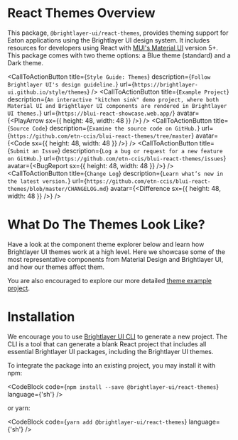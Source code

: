 
# React Themes Overview

This package, `@brightlayer-ui/react-themes`, provides theming support for Eaton applications using the Brightlayer UI design system. It includes resources for developers using React with [MUI's Material UI](https://www.npmjs.com/package/@mui/material) version 5+. This package comes with two theme options: a Blue theme (standard) and a Dark theme.

<CallToActionButton
    title={`Style Guide: Themes`}
    description={`Follow Brightlayer UI's design guideline.`}
    url={`https://brightlayer-ui.github.io/style/themes`}
/>
<CallToActionButton
    title={`Example Project`}
    description={`An interactive "kitchen sink" demo project, where both Material UI and Brightlayer UI components are rendered in Brightlayer UI themes.`}
    url={`https://blui-react-showcase.web.app/`}
    avatar={<PlayArrow sx={{ height: 48, width: 48 }} />}
/>
<CallToActionButton
    title={`Source Code`}
    description={`Examine the source code on GitHub.`}
    url={`https://github.com/etn-ccis/blui-react-themes/tree/master`}
    avatar={<Code sx={{ height: 48, width: 48 }} />}
/>
<CallToActionButton
    title={`Submit an Issue`}
    description={`Log a bug or request for a new feature on GitHub.`}
    url={`https://github.com/etn-ccis/blui-react-themes/issues`}
    avatar={<BugReport sx={{ height: 48, width: 48 }} />}
/>
<CallToActionButton
    title={`Change Log`}
    description={`Learn what’s new in the latest version.`}
    url={`https://github.com/etn-ccis/blui-react-themes/blob/master/CHANGELOG.md`}
    avatar={<Difference sx={{ height: 48, width: 48 }} />}
/>

# What Do The Themes Look Like?

Have a look at the component theme explorer below and learn how Brightlayer UI themes work at a high level. Here we showcase some of the most representative components from Material Design and Brightlayer UI, and how our themes affect them.

<ThemeExplorer />

You are also encouraged to explore our more detailed [theme example project](https://blui-react-showcase.web.app/).

# Installation

We encourage you to use [Brightlayer UI CLI](https://brightlayer-ui.github.io/development/cli) to generate a new project. The CLI is a tool that can generate a blank React project that includes all essential Brightlayer UI packages, including the Brightlayer UI themes.

To integrate the package into an existing project, you may install it with npm:

<CodeBlock code={`npm install --save @brightlayer-ui/react-themes`} language={'sh'} />

or yarn:

<CodeBlock code={`yarn add @brightlayer-ui/react-themes`} language={'sh'} />
